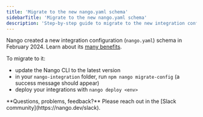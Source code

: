 ```yaml
---
title: 'Migrate to the new nango.yaml schema'
sidebarTitle: 'Migrate to the new nango.yaml schema'
description: 'Step-by-step guide to migrate to the new integration configuration.'
---
```


Nango created a new integration configuration (`nango.yaml`) schema in February 2024. Learn about its [many benefits](/understand/concepts/integration-configuration).

To migrate to it: 
- update the Nango CLI to the latest version
- in your `nango-integration` folder, run `npm nango migrate-config` (a success message should appear)
- deploy your integrations with `nango deploy <env>`


<Tip>
**Questions, problems, feedback?** Please reach out in the [Slack community](https://nango.dev/slack).
</Tip>